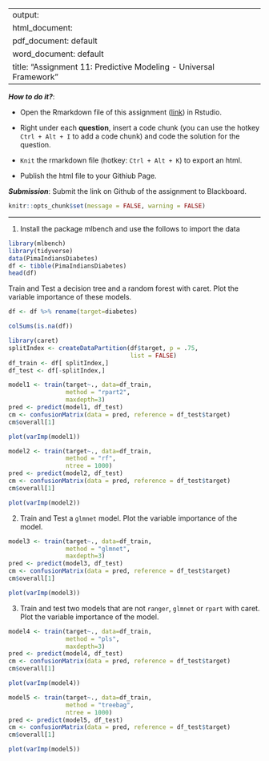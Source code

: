 
---
output: 
  html_document:
  pdf_document: default
  word_document: default
title: "Assignment 11: Predictive Modeling - Universal Framework"
---

***How to do it?***: 

- Open the Rmarkdown file of this assignment ([link](assignment11.Rmd)) in Rstudio. 

- Right under each **question**, insert  a code chunk (you can use the hotkey `Ctrl + Alt + I` to add a code chunk) and code the solution for the question. 

- `Knit` the rmarkdown file (hotkey: `Ctrl + Alt + K`) to export an html.  

-  Publish the html file to your Githiub Page. 

***Submission***: Submit the link on Github of the assignment to Blackboard.

```r
knitr::opts_chunk$set(message = FALSE, warning = FALSE)
```


-------

1. Install the package mlbench and use the follows to import the data

```r
library(mlbench)
library(tidyverse)
data(PimaIndiansDiabetes)
df <- tibble(PimaIndiansDiabetes)
head(df)
```

Train and Test a decision tree and a random forest with caret. Plot the variable importance of these models. 

```r
df <- df %>% rename(target=diabetes)
```

```r
colSums(is.na(df))
```

```r
library(caret)
splitIndex <- createDataPartition(df$target, p = .75, 
                                  list = FALSE)
df_train <- df[ splitIndex,]
df_test <- df[-splitIndex,]
```

```r
model1 <- train(target~., data=df_train, 
                method = "rpart2",
                maxdepth=3)
pred <- predict(model1, df_test)
cm <- confusionMatrix(data = pred, reference = df_test$target)
cm$overall[1]
```

```r
plot(varImp(model1))
```

```r
model2 <- train(target~., data=df_train, 
                method = "rf",
                ntree = 1000) 
pred <- predict(model2, df_test)
cm <- confusionMatrix(data = pred, reference = df_test$target)
cm$overall[1]
```

```r
plot(varImp(model2))
```

2. Train and Test a `glmnet` model. Plot the variable importance of the model. 

```r
model3 <- train(target~., data=df_train, 
                method = "glmnet",
                maxdepth=3)
pred <- predict(model3, df_test)
cm <- confusionMatrix(data = pred, reference = df_test$target)
cm$overall[1]
```

```r
plot(varImp(model3))
```

3. Train and test two models that are not `ranger`, `glmnet` or `rpart`  with caret. Plot the variable importance of the model. 

```r
model4 <- train(target~., data=df_train, 
                method = "pls",
                maxdepth=3)
pred <- predict(model4, df_test)
cm <- confusionMatrix(data = pred, reference = df_test$target)
cm$overall[1]
```

```r
plot(varImp(model4))
```

```r
model5 <- train(target~., data=df_train, 
                method = "treebag",
                ntree = 1000) 
pred <- predict(model5, df_test)
cm <- confusionMatrix(data = pred, reference = df_test$target)
cm$overall[1]
```

```r
plot(varImp(model5))
```

